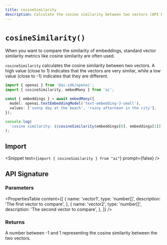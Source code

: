 ---
title: cosineSimilarity
description: Calculate the cosine similarity between two vectors (API Reference)
---

# `cosineSimilarity()`

When you want to compare the similarity of embeddings, standard vector similarity metrics
like cosine similarity are often used.

`cosineSimilarity` calculates the cosine similarity between two vectors.
A high value (close to 1) indicates that the vectors are very similar, while a low value (close to -1) indicates that they are different.

```ts
import { openai } from '@ai-sdk/openai';
import { cosineSimilarity, embedMany } from 'ai';

const { embeddings } = await embedMany({
  model: openai.textEmbeddingModel('text-embedding-3-small'),
  values: ['sunny day at the beach', 'rainy afternoon in the city'],
});

console.log(
  `cosine similarity: ${cosineSimilarity(embeddings[0], embeddings[1])}`,
);
```

## Import

<Snippet text={`import { cosineSimilarity } from "ai"`} prompt={false} />

## API Signature

### Parameters

<PropertiesTable
  content={[
    {
      name: 'vector1',
      type: 'number[]',
      description: 'The first vector to compare',
    },
    {
      name: 'vector2',
      type: 'number[]',
      description: 'The second vector to compare',
    },
  ]}
/>

### Returns

A number between -1 and 1 representing the cosine similarity between the two vectors.
